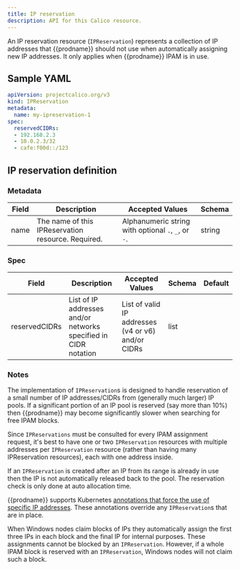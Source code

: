 ```yaml
---
title: IP reservation
description: API for this Calico resource.
---
```


An IP reservation resource (`IPReservation`) represents a collection of IP addresses that {{prodname}} should 
not use when automatically assigning new IP addresses.  It only applies when {{prodname}} IPAM is in use.

## Sample YAML

```yaml
apiVersion: projectcalico.org/v3
kind: IPReservation
metadata:
  name: my-ipreservation-1
spec:
  reservedCIDRs:
  - 192.168.2.3
  - 10.0.2.3/32
  - cafe:f00d::/123
```

## IP reservation definition

### Metadata

| Field       | Description                 | Accepted Values   | Schema |
|-------------|-----------------------------|-------------------|--------|
| name     |  The name of this IPReservation resource. Required. | Alphanumeric string with optional `.`, `_`, or `-`. | string |

### Spec

| Field          | Description                 | Accepted Values   | Schema | Default    |
|----------------|-----------------------------|-------------------|--------|------------|
| reservedCIDRs  | List of IP addresses and/or networks specified in CIDR notation  | List of valid IP addresses (v4 or v6) and/or CIDRs | list | |

### Notes

The implementation of `IPReservation`s is designed to handle reservation of a small number of IP addresses/CIDRs from
(generally much larger) IP pools.  If a significant portion of an IP pool is reserved (say more than 10%) then 
{{prodname}} may become significantly slower when searching for free IPAM blocks.

Since `IPReservations` must be consulted for every IPAM assignment request, it's best to have one or two 
`IPReservation` resources with multiple addresses per `IPReservation` resource (rather than having many IPReservation
resources), each with one address inside.

If an `IPReservation` is created after an IP from its range is already in use then the IP is not automatically 
released back to the pool.  The reservation check is only done at auto allocation time.

{{prodname}} supports Kubernetes [annotations that force the use of specific IP addresses](../cni-plugin/configuration.mdx#requesting-a-specific-ip-address). These annotations override any `IPReservation`s that 
are in place.

When Windows nodes claim blocks of IPs they automatically assign the first three IPs
in each block and the final IP for internal purposes.  These assignments cannot be blocked by an `IPReservation`.
However, if a whole IPAM block is reserved with an `IPReservation`, Windows nodes will not claim such a block.
